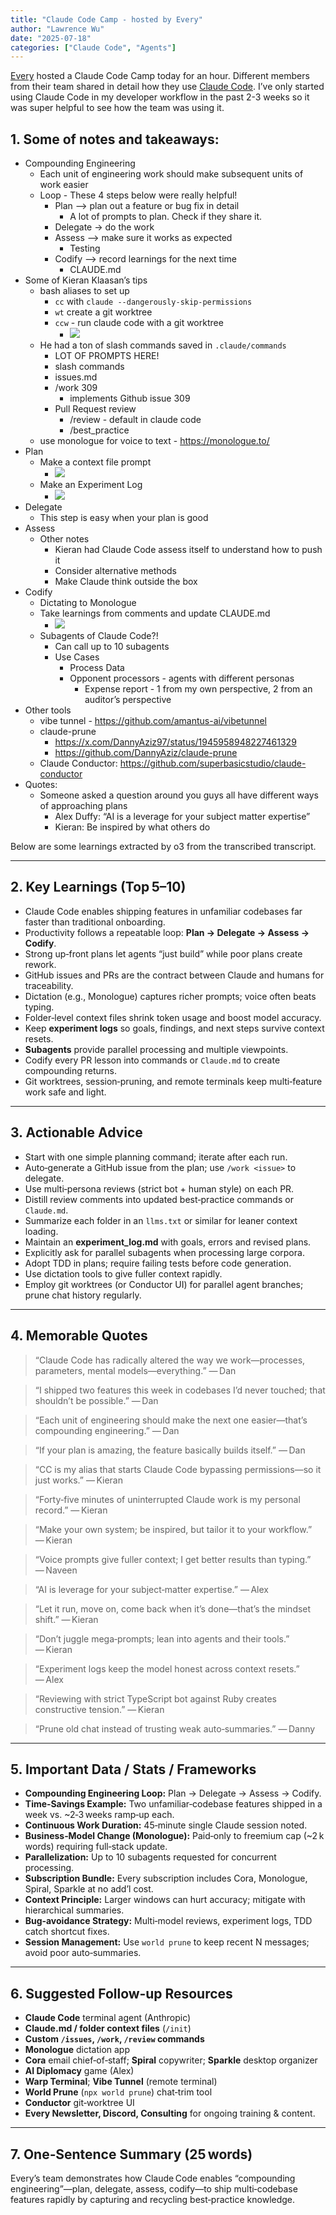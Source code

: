 ```yaml
---
title: "Claude Code Camp - hosted by Every"
author: "Lawrence Wu"    
date: "2025-07-18"
categories: ["Claude Code", "Agents"]
---
```


[Every](https://every.to/) hosted a Claude Code Camp today for an hour. Different members from their team shared in detail how they use [Claude Code](https://github.com/anthropics/claude-code). I've only started using Claude Code in my developer workflow in the past 2-3 weeks so it was super helpful to see how the team was using it.

## 1. Some of notes and takeaways:

- Compounding Engineering
	- Each unit of engineering work should make subsequent units of work easier
	- Loop - These 4 steps below were really helpful!
		- Plan --> plan out a feature or bug fix in detail
			- A lot of prompts to plan. Check if they share it.
		- Delegate -> do the work
		- Assess --> make sure it works as expected
			- Testing
		- Codify --> record learnings for the next time
			- CLAUDE.md
- Some of Kieran Klaasan's tips
	- bash aliases to set up
        - `cc` with `claude --dangerously-skip-permissions`
        - `wt` create a git worktree
        - `ccw` - run claude code with a git worktree
            - ![](./ccw.png)
	- He had a ton of slash commands saved in `.claude/commands`
        - LOT OF PROMPTS HERE!
        - slash commands
        - issues.md
        - /work 309 
            - implements Github issue 309
        - Pull Request review
            - /review - default in claude code
            - /best_practice
    - use monologue for voice to text - <https://monologue.to/>
- Plan
    - Make a context file prompt
        - ![](./context_file_prompt.png)
    - Make an Experiment Log
        - ![](./experiment_log.png)
- Delegate
    - This step is easy when your plan is good
- Assess
	- Other notes
		- Kieran had Claude Code assess itself to understand how to push it 
		- Consider alternative methods
		- Make Claude think outside the box
- Codify
	- Dictating to Monologue
	- Take learnings from comments and update CLAUDE.md
		- ![](./learnings.png)
	- Subagents of Claude Code?!
		- Can call up to 10 subagents
		- Use Cases
			- Process Data
			- Opponent processors - agents with different personas
				- Expense report - 1 from my own perspective, 2 from an auditor's perspective
- Other tools
	- vibe tunnel - <https://github.com/amantus-ai/vibetunnel>
	- claude-prune
        - <https://x.com/DannyAziz97/status/1945958948227461329>
		- <https://github.com/DannyAziz/claude-prune>
	- Claude Conductor: <https://github.com/superbasicstudio/claude-conductor>
- Quotes: 
	- Someone asked a question around you guys all have different ways of approaching plans
		- Alex Duffy: "AI is a leverage for your subject matter expertise"
		- Kieran: Be inspired by what others do

Below are some learnings extracted by o3 from the transcribed transcript.

---

## 2. Key Learnings (Top 5–10)
- Claude Code enables shipping features in unfamiliar codebases far faster than traditional onboarding.
- Productivity follows a repeatable loop: **Plan → Delegate → Assess → Codify**.
- Strong up‑front plans let agents “just build” while poor plans create rework.
- GitHub issues and PRs are the contract between Claude and humans for traceability.
- Dictation (e.g., Monologue) captures richer prompts; voice often beats typing.
- Folder‑level context files shrink token usage and boost model accuracy.
- Keep **experiment logs** so goals, findings, and next steps survive context resets.
- **Subagents** provide parallel processing and multiple viewpoints.
- Codify every PR lesson into commands or `Claude.md` to create compounding returns.
- Git worktrees, session‑pruning, and remote terminals keep multi‑feature work safe and light.

---

## 3. Actionable Advice
- Start with one simple planning command; iterate after each run.
- Auto‑generate a GitHub issue from the plan; use `/work <issue>` to delegate.
- Use multi‑persona reviews (strict bot + human style) on each PR.
- Distill review comments into updated best‑practice commands or `Claude.md`.
- Summarize each folder in an `llms.txt` or similar for leaner context loading.
- Maintain an **experiment_log.md** with goals, errors and revised plans.
- Explicitly ask for parallel subagents when processing large corpora.
- Adopt TDD in plans; require failing tests before code generation.
- Use dictation tools to give fuller context rapidly.
- Employ git worktrees (or Conductor UI) for parallel agent branches; prune chat history regularly.

---

## 4. Memorable Quotes
> “Claude Code has radically altered the way we work—processes, parameters, mental models—everything.” — Dan  

> “I shipped two features this week in codebases I’d never touched; that shouldn’t be possible.” — Dan  

> “Each unit of engineering should make the next one easier—that’s compounding engineering.” — Dan  

> “If your plan is amazing, the feature basically builds itself.” — Dan  

> “CC is my alias that starts Claude Code bypassing permissions—so it just works.” — Kieran  

> “Forty‑five minutes of uninterrupted Claude work is my personal record.” — Kieran  

> “Make your own system; be inspired, but tailor it to your workflow.” — Kieran  

> “Voice prompts give fuller context; I get better results than typing.” — Naveen  

> “AI is leverage for your subject‑matter expertise.” — Alex  

> “Let it run, move on, come back when it’s done—that’s the mindset shift.” — Kieran  

> “Don’t juggle mega‑prompts; lean into agents and their tools.” — Kieran  

> “Experiment logs keep the model honest across context resets.” — Alex  

> “Reviewing with strict TypeScript bot against Ruby creates constructive tension.” — Kieran  

> “Prune old chat instead of trusting weak auto‑summaries.” — Danny  

---

## 5. Important Data / Stats / Frameworks
- **Compounding Engineering Loop:** Plan → Delegate → Assess → Codify.
- **Time‑Savings Example:** Two unfamiliar‑codebase features shipped in a week vs. ~2‑3 weeks ramp‑up each.
- **Continuous Work Duration:** 45‑minute single Claude session noted.
- **Business‑Model Change (Monologue):** Paid‑only to freemium cap (~2 k words) requiring full‑stack update.
- **Parallelization:** Up to 10 subagents requested for concurrent processing.
- **Subscription Bundle:** Every subscription includes Cora, Monologue, Spiral, Sparkle at no add’l cost.
- **Context Principle:** Larger windows can hurt accuracy; mitigate with hierarchical summaries.
- **Bug‑avoidance Strategy:** Multi‑model reviews, experiment logs, TDD catch shortcut fixes.
- **Session Management:** Use `world prune` to keep recent N messages; avoid poor auto‑summaries.

---

## 6. Suggested Follow‑up Resources
- **Claude Code** terminal agent (Anthropic)  
- **Claude.md / folder context files** (`/init`)  
- **Custom `/issues`, `/work`, `/review` commands**  
- **Monologue** dictation app  
- **Cora** email chief‑of‑staff; **Spiral** copywriter; **Sparkle** desktop organizer  
- **AI Diplomacy** game (Alex)  
- **Warp Terminal**; **Vibe Tunnel** (remote terminal)  
- **World Prune** (`npx world prune`) chat‑trim tool  
- **Conductor** git‑worktree UI  
- **Every Newsletter, Discord, Consulting** for ongoing training & content.

---

## 7. One‑Sentence Summary (25 words)
Every’s team demonstrates how Claude Code enables “compounding engineering”—plan, delegate, assess, codify—to ship multi‑codebase features rapidly by capturing and recycling best‑practice knowledge. 
